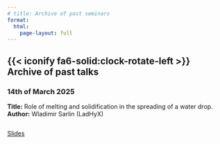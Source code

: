 ```yaml
---
# title: Archive of past seminars
format:
  html:
    page-layout: full
---
```


## {{< iconify fa6-solid:clock-rotate-left >}} &nbsp; Archive of past talks

::::: {.talk-card}
### 14th of March 2025

**Title:** Role of melting and solidification in the spreading of a water drop. <br>
**Author:** Wladimir Sarlin (LadHyX)

:::: {.columns}

::: {.column width="80pt"}

::: {.button}

[<iconify-icon icon="fa-solid:chalkboard" aria-label="Slides"></iconify-icon> Slides](TODO){.button target="_blank"}

:::

:::


::::

:::::
